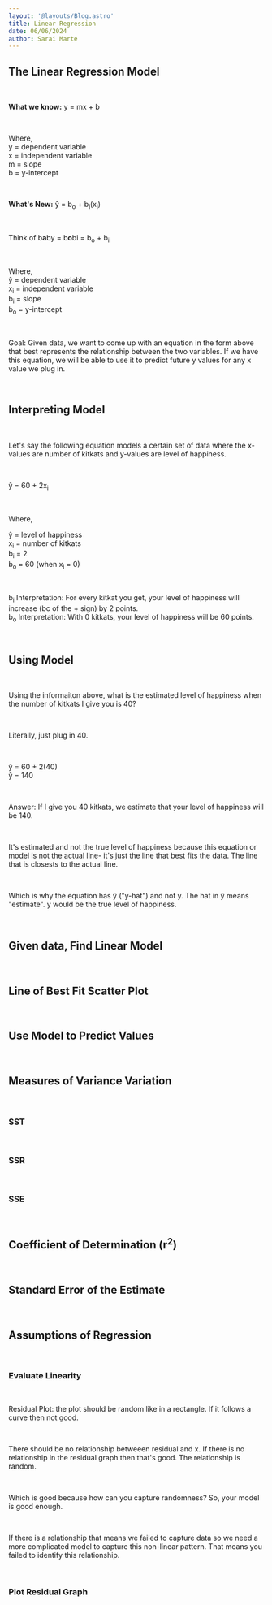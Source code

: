 ```yaml
---
layout: '@layouts/Blog.astro'
title: Linear Regression
date: 06/06/2024
author: Sarai Marte
---
```


## The Linear Regression Model

&nbsp;&nbsp;&nbsp;&nbsp;

**What we know:** y = mx + b

&nbsp;&nbsp;&nbsp;&nbsp;

Where,  
y = dependent variable  
x = independent variable   
m = slope  
b = y-intercept   

&nbsp;&nbsp;&nbsp;&nbsp;

**What's New:** ŷ = b<sub>o</sub> + b<sub>i</sub>(x<sub>i</sub>) 

&nbsp;&nbsp;&nbsp;&nbsp;

Think of b**a**by = b**o**bi =  b<sub>o</sub> + b<sub>i</sub> 

&nbsp;&nbsp;&nbsp;&nbsp;

Where,    
ŷ = dependent variable   
x<sub>i</sub> = independent variable      
b<sub>i</sub> = slope    
b<sub>o</sub> = y-intercept   

&nbsp;&nbsp;&nbsp;&nbsp;

Goal: Given data, we want to come up with an equation in the form above that best represents the relationship between the two variables. If we have this equation, we will be able to use it to predict future y values for any x value we plug in.

&nbsp;&nbsp;&nbsp;&nbsp;

## Interpreting Model

&nbsp;&nbsp;&nbsp;&nbsp;

Let's say the following equation models a certain set of data where the x-values are number of kitkats and y-values are level of happiness.

&nbsp;&nbsp;&nbsp;&nbsp;

ŷ = 60 + 2x<sub>i</sub>

&nbsp;&nbsp;&nbsp;&nbsp;

Where,

ŷ = level of happiness  
x<sub>i</sub> = number of kitkats  
b<sub>i</sub> = 2  
b<sub>o</sub> = 60 (when x<sub>i</sub> = 0) 

&nbsp;&nbsp;&nbsp;&nbsp;

b<sub>i</sub> Interpretation: For every kitkat you get, your level of happiness will increase (bc of the + sign) by 2 points.  
b<sub>o</sub> Interpretation: With 0 kitkats, your level of happiness will be 60 points.   

&nbsp;&nbsp;&nbsp;&nbsp;

## Using Model

&nbsp;&nbsp;&nbsp;&nbsp;

Using the informaiton above, what is the estimated level of happiness when the number of kitkats I give you is 40?

&nbsp;&nbsp;&nbsp;&nbsp;

Literally, just plug in 40.

&nbsp;&nbsp;&nbsp;&nbsp;

ŷ = 60 + 2(40)  
ŷ = 140  

&nbsp;&nbsp;&nbsp;&nbsp;

Answer: If I give you 40 kitkats, we estimate that your level of happiness will be 140.

&nbsp;&nbsp;&nbsp;&nbsp;

It's estimated and not the true level of happiness because this equation or model is not the actual line- it's just the line that best fits the data. The line that is closests to the actual line.

&nbsp;&nbsp;&nbsp;&nbsp;

Which is why the equation has ŷ ("y-hat") and not y. The hat in ŷ means "estimate". y would be the true level of happiness.

&nbsp;&nbsp;&nbsp;&nbsp;

## Given data, Find Linear Model

&nbsp;&nbsp;&nbsp;&nbsp;

## Line of Best Fit Scatter Plot

&nbsp;&nbsp;&nbsp;&nbsp;

## Use Model to Predict Values

&nbsp;&nbsp;&nbsp;&nbsp;

## Measures of Variance Variation

&nbsp;&nbsp;&nbsp;&nbsp;

### SST 

&nbsp;&nbsp;&nbsp;&nbsp;

### SSR

&nbsp;&nbsp;&nbsp;&nbsp;

### SSE

&nbsp;&nbsp;&nbsp;&nbsp;

## Coefficient of Determination (r<sup>2</sup>)

&nbsp;&nbsp;&nbsp;&nbsp;

## Standard Error of the Estimate

&nbsp;&nbsp;&nbsp;&nbsp;

## Assumptions of Regression

&nbsp;&nbsp;&nbsp;&nbsp;

### Evaluate Linearity

&nbsp;&nbsp;&nbsp;&nbsp;

Residual Plot: the plot should be random like in a rectangle. If it follows a curve then not good.  

&nbsp;&nbsp;&nbsp;&nbsp;

There should be no relationship betweeen residual and x. If there is no relationship in the residual graph then that's good. The relationship is random.

&nbsp;&nbsp;&nbsp;&nbsp;

Which is good because how can you capture randomness? So, your model is good enough.

&nbsp;&nbsp;&nbsp;&nbsp;

If there is a relationship that means we failed to capture data so we need a more complicated model to capture this non-linear pattern.
That means you failed to identify this relationship.

&nbsp;&nbsp;&nbsp;&nbsp;

### Plot Residual Graph

&nbsp;&nbsp;&nbsp;&nbsp;

